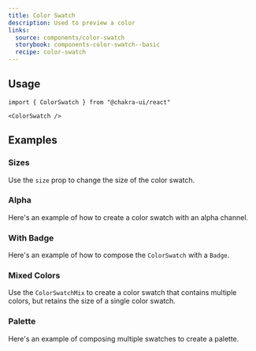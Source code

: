 ```yaml
---
title: Color Swatch
description: Used to preview a color
links:
  source: components/color-swatch
  storybook: components-color-swatch--basic
  recipe: color-swatch
---
```


<ExampleTabs name="color-swatch-basic" />

## Usage

```tsx
import { ColorSwatch } from "@chakra-ui/react"
```

```tsx
<ColorSwatch />
```

## Examples

### Sizes

Use the `size` prop to change the size of the color swatch.

<ExampleTabs name="color-swatch-with-sizes" />

### Alpha

Here's an example of how to create a color swatch with an alpha channel.

<ExampleTabs name="color-swatch-with-alpha" />

### With Badge

Here's an example of how to compose the `ColorSwatch` with a `Badge`.

<ExampleTabs name="color-swatch-with-badge" />

### Mixed Colors

Use the `ColorSwatchMix` to create a color swatch that contains multiple colors,
but retains the size of a single color swatch.

<ExampleTabs name="color-swatch-mixed" />

### Palette

Here's an example of composing multiple swatches to create a palette.

<ExampleTabs name="color-swatch-palette" />
